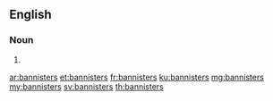 ==English==

===Noun===
{{head|en|noun plural form}}

# {{plural of|bannister|lang=en}}

[[ar:bannisters]]
[[et:bannisters]]
[[fr:bannisters]]
[[ku:bannisters]]
[[mg:bannisters]]
[[my:bannisters]]
[[sv:bannisters]]
[[th:bannisters]]